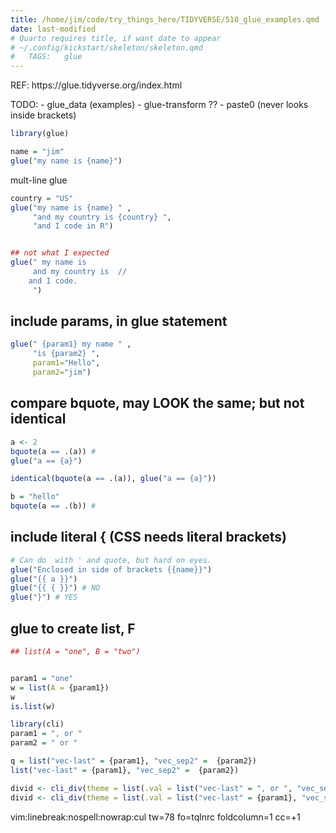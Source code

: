 ```yaml
---
title: /home/jim/code/try_things_here/TIDYVERSE/510_glue_examples.qmd
date: last-modified
# Quarto requires title, if want date to appear
# ~/.config/kickstart/skeleton/skeleton.qmd
#   TAGS:   glue
---
```

REF: https://glue.tidyverse.org/index.html


TODO:
- glue_data (examples)
- glue-transform ??
- paste0 (never looks inside brackets)

```r
library(glue)
```
```r
name = "jim"
glue("my name is {name}")

```

mult-line glue
```r
country = "US"
glue("my name is {name} " ,
     "and my country is {country} ",
     "and I code in R")


## not what I expected
glue(" my name is   
     and my country is  //
    and I code.
     ")
```

## include params, in glue statement
```r
glue(" {param1} my name " ,
     "is {param2} ",
     param1="Hello",
     param2="jim")
```

## compare bquote, may LOOK the same; but not identical
```r
a <- 2
bquote(a == .(a)) # 
glue("a == {a}")

identical(bquote(a == .(a)), glue("a == {a}"))

b = "hello"
bquote(a == .(b)) # 
```

## include literal {  (CSS needs literal brackets)
```r
# Can do  with ' and quote, but hard on eyes.
glue("Enclosed in side of brackets {{name}}")
glue("{{ a }}")
glue("{{ { }}") # NO
glue("}") # YES
```


## glue to create list, F
```r
## list(A = "one", B = "two")


param1 = "one"
w = list(A = {param1})
w
is.list(w)


```
```r
library(cli)
param1 = ", or " 
param2 = " or "

q = list("vec-last" = {param1}, "vec_sep2" =  {param2})
list("vec-last" = {param1}, "vec_sep2" =  {param2})

divid <- cli_div(theme = list(.val = list("vec-last" = ", or ", "vec_sep2" = " or ")))
divid <- cli_div(theme = list(.val = list("vec-last" = {param1}, "vec_sep2" = {param2} )))
```


vim:linebreak:nospell:nowrap:cul tw=78 fo=tqlnrc foldcolumn=1 cc=+1
